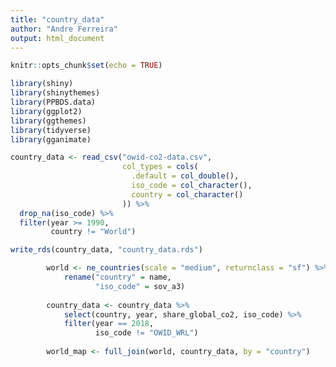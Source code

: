 ```yaml
---
title: "country_data"
author: "Andre Ferreira"
output: html_document
---
```


```r
knitr::opts_chunk$set(echo = TRUE)

library(shiny)
library(shinythemes)
library(PPBDS.data)
library(ggplot2)
library(ggthemes)
library(tidyverse)
library(gganimate)

```

```r

country_data <- read_csv("owid-co2-data.csv",
                         col_types = cols(
                           .default = col_double(),
                           iso_code = col_character(),
                           country = col_character()
                         )) %>%
  drop_na(iso_code) %>%
  filter(year >= 1990,
         country != "World")

write_rds(country_data, "country_data.rds")

```

```r

        world <- ne_countries(scale = "medium", returnclass = "sf") %>%
            rename("country" = name,
                   "iso_code" = sov_a3) 
        
        country_data <- country_data %>%
            select(country, year, share_global_co2, iso_code) %>%
            filter(year == 2018,
                   iso_code != "OWID_WRL") 
        
        world_map <- full_join(world, country_data, by = "country")

```


